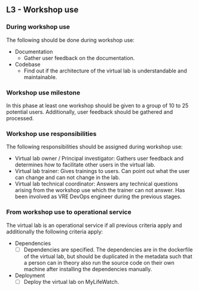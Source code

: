 ## L3 - Workshop use

### During workshop use
The following should be done during workshop use:

* Documentation
  * Gather user feedback on the documentation.
* Codebase
  * Find out if the architecture of the virtual lab is understandable and maintainable.

### Workshop use milestone
In this phase at least one workshop should be given to a group of 10 to 25 potential users.
Additionally, user feedback should be gathered and processed.

### Workshop use responsibilities
The following responsibilities should be assigned during workshop use:

* Virtual lab owner / Principal investigator: Gathers user feedback and determines how to facilitate other users in the virtual lab.
* Virtual lab trainer: Gives trainings to users. Can point out what the user can change and can not change in the lab.
* Virtual lab technical coordinator: Answers any technical questions arising from the workshop use which the trainer can not answer.
Has been involved as VRE DevOps engineer during the previous stages.

### From workshop use to operational service
The virtual lab is an operational service if all previous criteria apply and additionally the following criteria apply:

* Dependencies
  * [ ] Dependencies are specified. The dependencies are in the dockerfile of the virtual lab,
but should be duplicated in the metadata such that a person can in theory also run the source code on their own machine after installing the dependencies manually.
* Deployment
  * [ ] Deploy the virtual lab on MyLifeWatch.